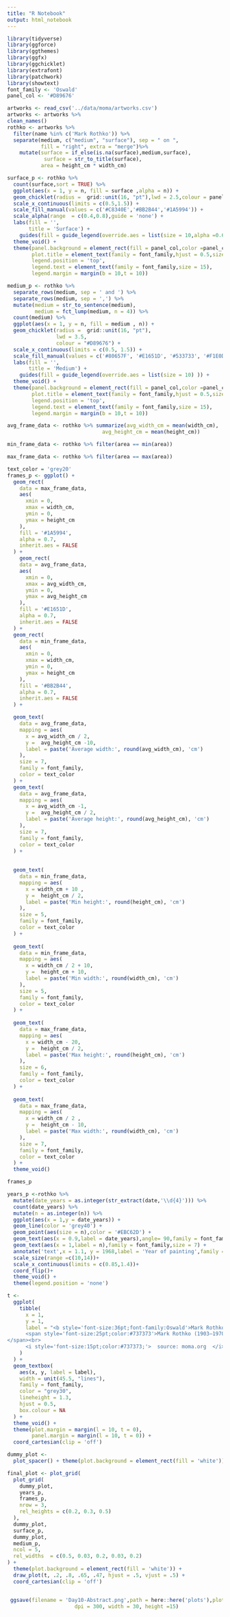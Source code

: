 ```yaml
---
title: "R Notebook"
output: html_notebook
---
```


```r
library(tidyverse)
library(ggforce)
library(ggthemes)
library(ggfx)
library(ggchicklet)
library(extrafont)
library(patchwork)
library(showtext)
font_family <- 'Oswald'
panel_col <- '#D89676'
```

```r
artworks <- read_csv('../data/moma/artworks.csv')
artworks <- artworks %>% 
clean_names()
rothko <- artworks %>% 
  filter(name %in% c('Mark Rothko')) %>% 
  separate(medium, c("medium", "surface"), sep = " on ",
           fill = "right", extra = "merge")%>%
    mutate(surface = if_else(is.na(surface),medium,surface),
            surface = str_to_title(surface),
           area = height_cm * width_cm)
```


```r
surface_p <- rothko %>% 
  count(surface,sort = TRUE) %>% 
  ggplot(aes(x = 1, y = n, fill = surface ,alpha = n)) +
  geom_chicklet(radius =  grid::unit(16, "pt"),lwd = 2.5,colour = panel_col)+
  scale_x_continuous(limits = c(0.5,1.5)) +
  scale_fill_manual(values = c('#C8340E','#BB2B44','#1A5994')) +
  scale_alpha(range  = c(0.4,0.8),guide = 'none') +
  labs(fill = '',
       title = 'Surface') +
    guides(fill = guide_legend(override.aes = list(size = 10,alpha =0.6) )) +
  theme_void() +
  theme(panel.background = element_rect(fill = panel_col,color =panel_col ),
        plot.title = element_text(family = font_family,hjust = 0.5,size = 24),
        legend.position = 'top',
        legend.text = element_text(family = font_family,size = 15),
        legend.margin = margin(b = 10,t = 10))
```

```r
medium_p <- rothko %>%
  separate_rows(medium, sep = ' and ') %>%
  separate_rows(medium, sep = ',') %>%
  mutate(medium = str_to_sentence(medium),
         medium = fct_lump(medium, n = 4)) %>%
  count(medium) %>%
  ggplot(aes(x = 1, y = n, fill = medium , n)) +
  geom_chicklet(radius =  grid::unit(16, "pt"),
                lwd = 3.5,
                colour = "#D89676") +
  scale_x_continuous(limits = c(0.5, 1.5)) +
  scale_fill_manual(values = c('#80657F', '#E1651D', '#533733', '#F1E0D6', '#EBC62D')) +
  labs(fill = '',
       title = 'Medium') +
    guides(fill = guide_legend(override.aes = list(size = 10) )) +
  theme_void() +
  theme(panel.background = element_rect(fill = panel_col,color =panel_col ),
        plot.title = element_text(family = font_family,hjust = 0.5,size = 24),
        legend.position = 'top',
        legend.text = element_text(family = font_family,size = 15),
        legend.margin = margin(b = 10,t = 10))
```


```r
avg_frame_data <- rothko %>% summarize(avg_width_cm = mean(width_cm),
                               avg_height_cm = mean(height_cm))

min_frame_data <- rothko %>% filter(area == min(area))

max_frame_data <- rothko %>% filter(area == max(area))

text_color = 'grey20'
frames_p <- ggplot() +
  geom_rect(
    data = max_frame_data,
    aes(
      xmin = 0,
      xmax = width_cm,
      ymin = 0,
      ymax = height_cm
    ),
    fill = '#1A5994',
    alpha = 0.7,
    inherit.aes = FALSE
  ) +
    geom_rect(
    data = avg_frame_data,
    aes(
      xmin = 0,
      xmax = avg_width_cm,
      ymin = 0,
      ymax = avg_height_cm
    ),
    fill = '#E1651D',
    alpha = 0.7,
    inherit.aes = FALSE
  ) +
  geom_rect(
    data = min_frame_data,
    aes(
      xmin = 0,
      xmax = width_cm,
      ymin = 0,
      ymax = height_cm
    ),
    fill = '#BB2B44',
    alpha = 0.7,
    inherit.aes = FALSE
  ) +

  geom_text(
    data = avg_frame_data,
    mapping = aes(
      x = avg_width_cm / 2,
      y =  avg_height_cm -10,
      label = paste('Average width:', round(avg_width_cm), 'cm')
    ),
    size = 7,
    family = font_family,
    color = text_color
  ) +
  geom_text(
    data = avg_frame_data,
    mapping = aes(
      x = avg_width_cm -1,
      y =  avg_height_cm / 2,
      label = paste('Average height:', round(avg_height_cm), 'cm')
    ),
    size = 7,
    family = font_family,
    color = text_color
  ) +
  
  
  geom_text(
    data = min_frame_data,
    mapping = aes(
      x = width_cm + 10 ,
      y =  height_cm / 2,
      label = paste('Min height:', round(height_cm), 'cm')
    ),
    size = 5,
    family = font_family,
    color = text_color
  ) +
  
  geom_text(
    data = min_frame_data,
    mapping = aes(
      x = width_cm / 2 + 10,
      y =  height_cm + 10,
      label = paste('Min width:', round(width_cm), 'cm')
    ),
    size = 5,
    family = font_family,
    color = text_color
  ) +
  
  geom_text(
    data = max_frame_data,
    mapping = aes(
      x = width_cm - 20,
      y =  height_cm / 2,
      label = paste('Max height:', round(height_cm), 'cm')
    ),
    size = 6,
    family = font_family,
    color = text_color
  ) +
  
  geom_text(
    data = max_frame_data,
    mapping = aes(
      x = width_cm / 2 ,
      y =  height_cm - 10,
      label = paste('Max width:', round(width_cm), 'cm')
    ),
    size = 7,
    family = font_family,
    color = text_color
  ) +
  theme_void()

frames_p
```
```r
years_p <-rothko %>% 
  mutate(date_years = as.integer(str_extract(date,'\\d{4}'))) %>% 
  count(date_years) %>% 
  mutate(n = as.integer(n)) %>% 
  ggplot(aes(x = 1,y = date_years)) +
  geom_line(color = 'grey40') +
  geom_point(aes(size = n),color = '#EBC62D') +
  geom_text(aes(x = 0.9,label = date_years),angle= 90,family = font_family,size= 7) +
  geom_text(aes(x = 1,label = n),family = font_family,size = 7) +
  annotate('text',x = 1.1, y = 1968,label = 'Year of painting',family = font_family,size = 7,color = 'grey40' ) +
  scale_size(range =c(10,14))+
  scale_x_continuous(limits = c(0.85,1.4))+
  coord_flip()+
  theme_void() +
  theme(legend.position = 'none')
```


```r
t <-
  ggplot(
    tibble(
      x = 1,
      y = 1,
      label = "<b style='font-size:36pt;font-family:Oswald'>Mark Rothko Paintings at the Museum of Modern Art</b><br><br>
      <span style='font-size:25pt;color:#737373'>Mark Rothko (1903–1970) was an American Abstract artist of the mid-20th century.He had joined the vanguard of the new American artist – abstract expressionist by the mid 1940s. Rothko first developed this compositional strategy in 1947. Described as “Color Field painting”, which is a style characterized by significant open space and an expressive use of color. This visualization gives an overview of Rothko's works at the the Museum of Modern Art.<br>
</span><br>
      <i style='font-size:15pt;color:#737373;'>  source: moma.org  </i>"
    )
  ) +
  geom_textbox(
    aes(x, y, label = label),
    width = unit(45.5, "lines"),
    family = font_family,
    color = "grey30",
    lineheight = 1.3,
    hjust = 0.5,
    box.colour = NA
  ) +
  theme_void() +
  theme(plot.margin = margin(l = 10, t = 0),
        panel.margin = margin(l = 10, t = 0)) +
  coord_cartesian(clip = 'off')
```



```r
dummy_plot <-
  plot_spacer() + theme(plot.background = element_rect(fill = 'white'))

final_plot <- plot_grid(
  plot_grid(
    dummy_plot,
    years_p,
    frames_p,
    nrow = 3,
    rel_heights = c(0.2, 0.3, 0.5)
  ),
  dummy_plot,
  surface_p,
  dummy_plot,
  medium_p,
  ncol = 5,
  rel_widths  = c(0.5, 0.03, 0.2, 0.03, 0.2)
) +
  theme(plot.background = element_rect(fill = 'white')) +
  draw_plot(t, .2, .8, .65, .47, hjust = .5, vjust = .5) +
  coord_cartesian(clip = 'off') 


 ggsave(filename = 'Day10-Abstract.png',path = here::here('plots'),plot = final_plot ,
                      dpi = 300, width = 30, height =15)
```

